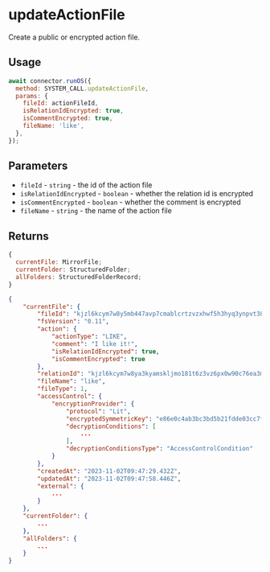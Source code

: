 
# updateActionFile

Create a public or encrypted action file.

## Usage

```js
await connector.runOS({
  method: SYSTEM_CALL.updateActionFile,
  params: {
    fileId: actionFileId,
    isRelationIdEncrypted: true,
    isCommentEncrypted: true,
    fileName: 'like',
  },
});
```

## Parameters

- `fileId` - `string` - the id of the action file
- `isRelationIdEncrypted` - `boolean` - whether the relation id is encrypted
- `isCommentEncrypted` - `boolean` - whether the comment is encrypted
- `fileName` - `string` - the name of the action file

## Returns

```js
{
  currentFile: MirrorFile;
  currentFolder: StructuredFolder;
  allFolders: StructuredFolderRecord;
}
```

```json
{
    "currentFile": {
        "fileId": "kjzl6kcym7w8y5mb447avp7cmablcrtzvzxhwf5h3hyq3ynpvt385nykwl9egag",
        "fsVersion": "0.11",
        "action": {
            "actionType": "LIKE",
            "comment": "I like it!",
            "isRelationIdEncrypted": true,
            "isCommentEncrypted": true
        },
        "relationId": "kjzl6kcym7w8ya3kyamskljmo181t6z3vz6px0w90c76ea3m28g994t58341ijt",
        "fileName": "like",
        "fileType": 1,
        "accessControl": {
            "encryptionProvider": {
                "protocol": "Lit",
                "encryptedSymmetricKey": "e86e0c4ab3bc3bd5b21fdde03cc7fa068dcc5205d1e706447fe3da6d4b5f48a7a626314f75fe1a076f6148deb444de0287a2ae1c63b3005f03ca58885e5fc5dc1449bc5d281b023ced0e65625123fb4b7edf8c68b15a53047673a67a5d8298a8e27b1cdb6784057d9a95bd6f78d00ad63ebad83331c89957ff0f13f25ec36125000000000000002056eeb709b1216a599a91ec2ed083eca3f474ffc2970ee87fbe66fa2fbde6669ced73c2773a97e6ab1901557799e563a9",
                "decryptionConditions": [
                    ...
                ],
                "decryptionConditionsType": "AccessControlCondition"
            }
        },
        "createdAt": "2023-11-02T09:47:29.432Z",
        "updatedAt": "2023-11-02T09:47:58.446Z",
        "external": {
            ...
        }
    },
    "currentFolder": {
        ...
    },
    "allFolders": {
        ...
    }
}
```
